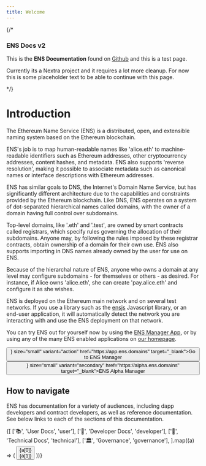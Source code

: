 ```yaml
---
title: Welcome
---
```



{/* <Callout type="default" emoji="ℹ️">

### ENS Docs v2

This is the **ENS Documentation** found on [Github](https://github.com/ensdomains/docs-v2) and this is a test page.

Currently its a Nextra project and it requires a lot more cleanup. For now this is some placeholder text to be able to continue with this page.

</Callout> */}

# Introduction

The Ethereum Name Service (ENS) is a distributed, open, and extensible naming system based on the Ethereum blockchain.

ENS's job is to map human-readable names like 'alice.eth' to machine-readable identifiers such as Ethereum addresses, other cryptocurrency addresses, content hashes, and metadata. ENS also supports 'reverse resolution', making it possible to associate metadata such as canonical names or interface descriptions with Ethereum addresses.

ENS has similar goals to DNS, the Internet's Domain Name Service, but has significantly different architecture due to the capabilities and constraints provided by the Ethereum blockchain. Like DNS, ENS operates on a system of dot-separated hierarchical names called domains, with the owner of a domain having full control over subdomains.

Top-level domains, like '.eth' and '.test', are owned by smart contracts called registrars, which specify rules governing the allocation of their subdomains. Anyone may, by following the rules imposed by these registrar contracts, obtain ownership of a domain for their own use. ENS also supports importing in DNS names already owned by the user for use on ENS.

Because of the hierarchal nature of ENS, anyone who owns a domain at any level may configure subdomains - for themselves or others - as desired. For instance, if Alice owns 'alice.eth', she can create 'pay.alice.eth' and configure it as she wishes.

ENS is deployed on the Ethereum main network and on several test networks. If you use a library such as the [ensjs](https://www.npmjs.com/package/@ensdomains/ensjs) Javascript library, or an end-user application, it will automatically detect the network you are interacting with and use the ENS deployment on that network.

You can try ENS out for yourself now by using the [ENS Manager App](https://app.ens.domains), or by using any of the many ENS enabled applications on [our homepage](https://ens.domains).

<div className="grid grid-cols-1 md:grid-cols-2 gap-4 mt-4">
    <Button as="a" suffix={<ExternalLink />} size="small" variant="action" href="https://app.ens.domains" target="_blank">Go to ENS Manager</Button>
    <Button as="a" suffix={<ExternalLink />} size="small" variant="secondary" href="https://alpha.ens.domains" target="_blank">ENS Alpha Manager</Button>
</div>

## How to navigate

ENS has documentation for a variety of audiences, including dapp developers and contract developers, as well as reference documentation. See below links to each of the sections of this documentation.

<div className="gap-4 grid grid-cols-1 md:grid-cols-2 mt-4">
    {[
        ['📚', 'User Docs', 'user'],
        ['🔧', 'Developer Docs', 'developer'],
        ['👷', 'Technical Docs', 'technical'],
        ['🏛️', 'Governance', 'governance'],
    ].map((a) => (
        <Link href={a[2]} key={a[2]}>
            <Button as="a" variant="secondary" href={a[2]}>
                <div className="flex flex-col items-center gap-1">
                    <span className="text-3xl">{a[0]}</span>
                    <div className="font-bold">{a[1]}</div>
                </div>
            </Button>
        </Link>
    ))}
</div>
